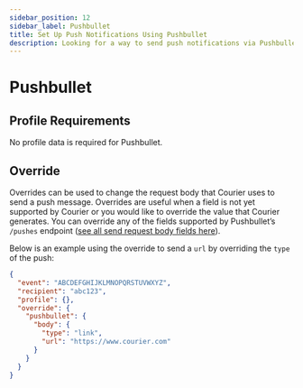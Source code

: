 ```yaml
---
sidebar_position: 12
sidebar_label: Pushbullet 
title: Set Up Push Notifications Using Pushbullet
description: Looking for a way to send push notifications via Pushbullet? This step-by-step tutorial will show you how to integrate Pushbullet's API the easy way.
---
```


# Pushbullet

## Profile Requirements

No profile data is required for Pushbullet.

## Override

Overrides can be used to change the request body that Courier uses to send a push message. Overrides are useful when a field is not yet supported by Courier or you would like to override the value that Courier generates. You can override any of the fields supported by Pushbullet’s `/pushes` endpoint ([see all send request body fields here](https://docs.pushbullet.com/#create-push)).

Below is an example using the override to send a `url` by overriding the `type` of the push:

```json title=JSON
{
  "event": "ABCDEFGHIJKLMNOPQRSTUVWXYZ",
  "recipient": "abc123",
  "profile": {},
  "override": {
    "pushbullet": {
      "body": {
        "type": "link",
        "url": "https://www.courier.com"
      }
    }
  }
}
```
